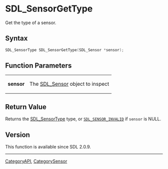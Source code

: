 = SDL_SensorGetType =

Get the type of a sensor.

== Syntax ==

<syntaxhighlight lang='c'>
SDL_SensorType SDL_SensorGetType(SDL_Sensor *sensor);
</syntaxhighlight>

== Function Parameters ==

{|
|'''sensor'''
|The [[SDL_Sensor]] object to inspect
|}

== Return Value ==

Returns the [[SDL_SensorType]] type, or <code>[[SDL_SENSOR_INVALID]]</code>
if <code>sensor</code> is NULL.

== Version ==

This function is available since SDL 2.0.9.

----
[[CategoryAPI]], [[CategorySensor]]


